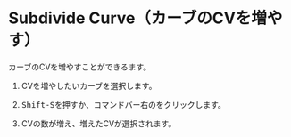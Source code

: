 
# Subdivide Curve（カーブのCVを増やす）

<Reference shortcut="Shift-S" command="Subdivide Curve" button="コマンドバー右" />

カーブのCVを増やすことができるます。

1. CVを増やしたいカーブを選択します。

2. <kbd>Shift-S</kbd>を押すか、コマンドバー右の<ButtonIcon type="button-subdivide-curve" />をクリックします。

3. CVの数が増え、増えたCVが選択されます。





